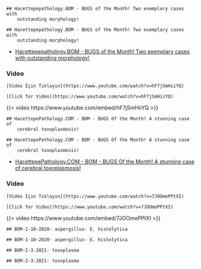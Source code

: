 


:::: {.content-hidden when-format="pdf"}





::::





:::: {.content-visible when-format="pdf"}






::::


```asis

## Hacettepepathology.BOM - BUGS of the Month! Two exemplary cases with
    outstanding morphology!

```

```asis

## Hacettepepathology.BOM - BUGS of the Month! Two exemplary cases with
    outstanding morphology!

```



- [Hacettepepathology.BOM - BUGS of the Month! Two exemplary cases with outstanding morphology!](https://www.youtube.com/watch?v=hF7jSmHiiYQ&ab_channel=KemalKosemehmetoglu)




::::: panel-tabset






### Video





:::: {.content-hidden when-format="pdf"}





::::





:::: {.content-visible when-format="pdf"}






::::


```asis

[Video İçin Tıklayın](https://www.youtube.com/watch?v=hF7jSmHiiYQ)

```


```asis

[Click for Video](https://www.youtube.com/watch?v=hF7jSmHiiYQ)

```



::: {.content-visible when-format="html"}

{{< video https://www.youtube.com/embed/hF7jSmHiiYQ >}}

:::




:::::







:::: {.content-hidden when-format="pdf"}





::::





:::: {.content-visible when-format="pdf"}






::::


```asis

## HacettepePathology.COM - BOM - BUGS Of the Month! A stunning case of
    cerebral toxoplasmosis!

```

```asis

## HacettepePathology.COM - BOM - BUGS Of the Month! A stunning case of
    cerebral toxoplasmosis!

```





-   [HacettepePathology.COM - BOM - BUGS Of the Month! A stunning case of cerebral toxoplasmosis!](https://www.youtube.com/watch?v=7JOOmePPtXI&ab_channel=KemalKosemehmetoglu)



::::: panel-tabset







### Video





:::: {.content-hidden when-format="pdf"}





::::





:::: {.content-visible when-format="pdf"}






::::


```asis

[Video İçin Tıklayın](https://www.youtube.com/watch?v=7JOOmePPtXI)

```


```asis

[Click for Video](https://www.youtube.com/watch?v=7JOOmePPtXI)

```



::: {.content-visible when-format="html"}

{{< video https://www.youtube.com/embed/7JOOmePPtXI >}}

:::



:::::










:::: {.content-hidden when-format="pdf"}





::::





:::: {.content-visible when-format="pdf"}






::::


```asis

## BOM-1-10-2020- aspergillus- E. histolytica

```

```asis

## BOM-1-10-2020- aspergillus- E. histolytica

```













:::: {.content-hidden when-format="pdf"}





::::





:::: {.content-visible when-format="pdf"}






::::


```asis

## BOM-2-3-2021- toxoplasma

```

```asis

## BOM-2-3-2021- toxoplasma

```







